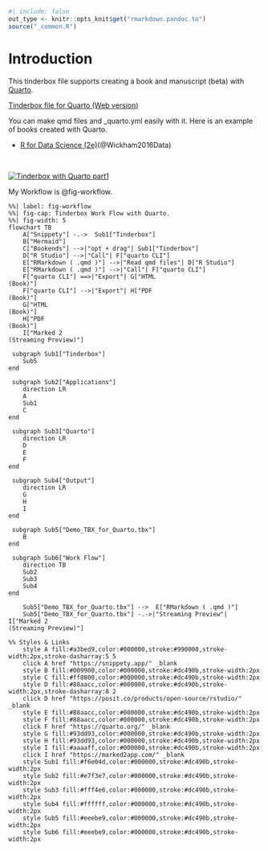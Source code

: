 ```r
#| include: false
out_type <- knitr::opts_knit$get("rmarkdown.pandoc.to")
source("_common.R")
```
# Introduction { .unnumbered }

This tinderbox file supports creating a book and manuscript (beta) with [Quarto](https://quarto.org/).

[Tinderbox file for Quarto (Web version)](https://fryagbye.quarto.pub/tinderbox-file-for-quarto/)

You can make qmd files and _quarto.yml easily with it. 
Here is an example of books created with Quarto.

* [R for Data Science (2e)](https://r4ds.hadley.nz/)(@Wickham2016Data)


<br>


[![Tinderbox with Quarto part1](screenshots/youtube_opening.png)](https://youtu.be/of2TkCyJ2xY)



My Workflow is @fig-workflow.

```mermaid
%%| label: fig-workflow
%%| fig-cap: Tinderbox Work Flow with Quarto.
%%| fig-width: 5
flowchart TB
    A["Snippety"] -.->  Sub1["Tinderbox"]
    B["Mermaid"]
    C["Bookends"] -->|"opt + drag"| Sub1["Tinderbox"]
    D["R Studio"] -->|"Call"| F["quarto CLI"]
    E["RMarkdown ( .qmd )"] -->|"Read qmd files"| D["R Studio"]
    E["RMarkdown ( .qmd )"] -->|"Call"| F["quarto CLI"]
    F["quarto CLI"] ==>|"Export"| G["HTML
(Book)"]
    F["quarto CLI"] -->|"Export"| H["PDF
(Book)"]
    G["HTML
(Book)"]
    H["PDF
(Book)"]
    I["Marked 2
(Streaming Preview)"]

 subgraph Sub1["Tinderbox"]
    Sub5
end 

 subgraph Sub2["Applications"]
    direction LR
    A
    Sub1
    C
end 

 subgraph Sub3["Quarto"]
    direction LR
    D
    E
    F
end 

 subgraph Sub4["Output"]
    direction LR
    G
    H
    I
end 

 subgraph Sub5["Demo_TBX_for_Quarto.tbx"]
    B
end 

 subgraph Sub6["Work Flow"]
    direction TB
    Sub2
    Sub3
    Sub4
end 

    Sub5["Demo_TBX_for_Quarto.tbx"] -->  E["RMarkdown ( .qmd )"]
    Sub5["Demo_TBX_for_Quarto.tbx"] -.->|"Streaming Preview"| I["Marked 2
(Streaming Preview)"]

%% Styles & Links
    style A fill:#a3bed9,color:#000000,stroke:#990000,stroke-width:2px,stroke-dasharray:5 5 
    click A href "https://snippety.app/" _blank
    style B fill:#009900,color:#000000,stroke:#dc490b,stroke-width:2px
    style C fill:#ff8800,color:#000000,stroke:#dc490b,stroke-width:2px
    style D fill:#88aacc,color:#000000,stroke:#dc490b,stroke-width:2px,stroke-dasharray:8 2 
    click D href "https://posit.co/products/open-source/rstudio/" _blank
    style E fill:#88aacc,color:#000000,stroke:#dc490b,stroke-width:2px
    style F fill:#88aacc,color:#000000,stroke:#dc490b,stroke-width:2px
    click F href "https://quarto.org/" _blank
    style G fill:#93dd93,color:#000000,stroke:#dc490b,stroke-width:2px
    style H fill:#93dd93,color:#000000,stroke:#dc490b,stroke-width:2px
    style I fill:#aaaaff,color:#000000,stroke:#dc490b,stroke-width:2px
    click I href "https://marked2app.com/" _blank
    style Sub1 fill:#f6e04d,color:#000000,stroke:#dc490b,stroke-width:2px
    style Sub2 fill:#e7f3e7,color:#000000,stroke:#dc490b,stroke-width:2px
    style Sub3 fill:#fff4e6,color:#000000,stroke:#dc490b,stroke-width:2px
    style Sub4 fill:#ffffff,color:#000000,stroke:#dc490b,stroke-width:2px
    style Sub5 fill:#eeebe9,color:#000000,stroke:#dc490b,stroke-width:2px
    style Sub6 fill:#eeebe9,color:#000000,stroke:#dc490b,stroke-width:2px

```




